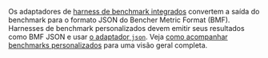 Os adaptadores de [harness de benchmark integrados][adapters] convertem a saída do benchmark para o formato JSON do Bencher Metric Format (BMF).
Harnesses de benchmark personalizados devem emitir seus resultados como BMF JSON
e usar [o adaptador `json`][json adapter].
Veja [como acompanhar benchmarks personalizados][custom benchmarks] para uma visão geral completa.

[adapters]: /pt/docs/explanation/adapters/
[json adapter]: /pt/docs/explanation/adapters/#-json
[custom benchmarks]: /pt/docs/how-to/track-custom-benchmarks/